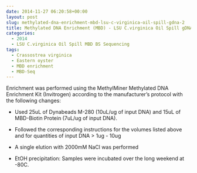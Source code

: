 ```yaml
---
date: 2014-11-27 06:20:58+00:00
layout: post
slug: methylated-dna-enrichment-mbd-lsu-c-virginica-oil-spill-gdna-2
title: Methylated DNA Enrichment (MBD) - LSU C.virginica Oil Spill gDNA
categories:
  - 2014
  - LSU C.virginica Oil Spill MBD BS Sequencing
tags:
  - Crassostrea virginica
  - Eastern oyster
  - MBD enrichment
  - MBD-Seq
---
```


Enrichment was performed using the MethylMiner Methylated DNA Enrichment Kit (Invitrogen) according to the manufacturer's protocol with the following changes:

- Used 25uL of Dynabeads M-280 (10uL/ug of input DNA) and 15uL of MBD-Biotin Protein (7uL/ug of input DNA).

- Followed the corresponding instructions for the volumes listed above and for quantities of input DNA > 1ug - 10ug

- A single elution with 2000mM NaCl was performed

- EtOH precipitation: Samples were incubated over the long weekend at -80C.
